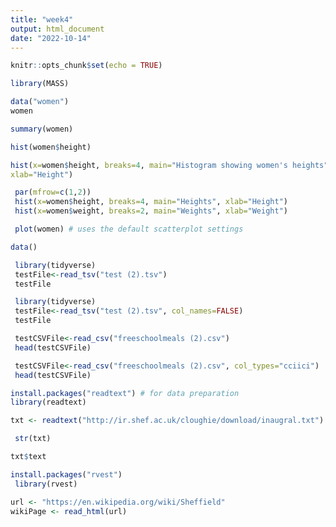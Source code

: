 ```yaml
---
title: "week4"
output: html_document
date: "2022-10-14"
---
```


```r
knitr::opts_chunk$set(echo = TRUE)
```

```r
library(MASS)
```

```r
data("women")
women
```
```r
summary(women)
```

```r
hist(women$height)
```

```r
hist(x=women$height, breaks=4, main="Histogram showing women's heights", 
xlab="Height")
```

```r
 par(mfrow=c(1,2))
 hist(x=women$height, breaks=4, main="Heights", xlab="Height")
 hist(x=women$weight, breaks=2, main="Weights", xlab="Weight")
```

```r
 plot(women) # uses the default scatterplot settings

```

```r
data()
```

```r
 library(tidyverse)
 testFile<-read_tsv("test (2).tsv")
 testFile
```

```r
 library(tidyverse)
 testFile<-read_tsv("test (2).tsv", col_names=FALSE)
 testFile
```
```r
 testCSVFile<-read_csv("freeschoolmeals (2).csv")
 head(testCSVFile)
```

```r
 testCSVFile<-read_csv("freeschoolmeals (2).csv", col_types="cciici")
 head(testCSVFile)
```

```r
install.packages("readtext") # for data preparation
library(readtext)
```


```r
txt <- readtext("http://ir.shef.ac.uk/cloughie/download/inaugral.txt") # plaintext
```
```r
 str(txt)
```

```r
txt$text
```

```r
install.packages("rvest")
 library(rvest) 
```
```r
url <- "https://en.wikipedia.org/wiki/Sheffield"
wikiPage <- read_html(url)
```









